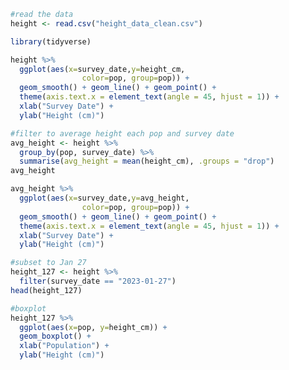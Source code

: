 ```r
#read the data
height <- read.csv("height_data_clean.csv")

library(tidyverse)

height %>%
  ggplot(aes(x=survey_date,y=height_cm,
                color=pop, group=pop)) +
  geom_smooth() + geom_line() + geom_point() +
  theme(axis.text.x = element_text(angle = 45, hjust = 1)) +
  xlab("Survey Date") +
  ylab("Height (cm)")

#filter to average height each pop and survey date 
avg_height <- height %>%
  group_by(pop, survey_date) %>%
  summarise(avg_height = mean(height_cm), .groups = "drop")
avg_height

avg_height %>%
  ggplot(aes(x=survey_date,y=avg_height,
                color=pop, group=pop)) +
  geom_smooth() + geom_line() + geom_point() +
  theme(axis.text.x = element_text(angle = 45, hjust = 1)) +
  xlab("Survey Date") +
  ylab("Height (cm)")

#subset to Jan 27
height_127 <- height %>%
  filter(survey_date == "2023-01-27")
head(height_127)

#boxplot
height_127 %>%
  ggplot(aes(x=pop, y=height_cm)) + 
  geom_boxplot() +
  xlab("Population") +
  ylab("Height (cm)")

```

